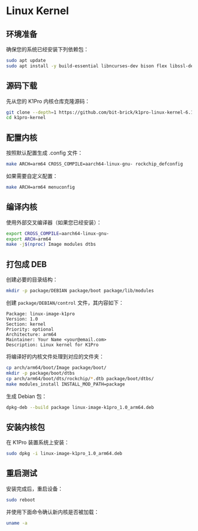 # Linux Kernel

## 环境准备

确保您的系统已经安装下列依赖包：

```bash
sudo apt update
sudo apt install -y build-essential libncurses-dev bison flex libssl-dev libelf-dev bc dwarves debhelper
```

## 源码下载

先从您的 K1Pro 内核仓库克隆源码：

```bash
git clone --depth=1 https://github.com/bit-brick/k1pro-linux-kernel-6.1.git -b main k1pro-kernel
cd k1pro-kernel
```

## 配置内核

按照默认配置生成 .config 文件：

```bash
make ARCH=arm64 CROSS_COMPILE=aarch64-linux-gnu- rockchip_defconfig
```

如果需要自定义配置：

```bash
make ARCH=arm64 menuconfig
```

## 编译内核

使用外部交叉编译器（如果您已经安装）：

```bash
export CROSS_COMPILE=aarch64-linux-gnu-
export ARCH=arm64
make -j$(nproc) Image modules dtbs
```

## 打包成 DEB

创建必要的目录结构：

```bash
mkdir -p package/DEBIAN package/boot package/lib/modules
```

创建 `package/DEBIAN/control` 文件，其内容如下：

```plaintext
Package: linux-image-k1pro
Version: 1.0
Section: kernel
Priority: optional
Architecture: arm64
Maintainer: Your Name <your@email.com>
Description: Linux kernel for K1Pro
```

将编译好的内核文件处理到对应的文件夹：

```bash
cp arch/arm64/boot/Image package/boot/
mkdir -p package/boot/dtbs
cp arch/arm64/boot/dts/rockchip/*.dtb package/boot/dtbs/
make modules_install INSTALL_MOD_PATH=package
```

生成 Debian 包：

```bash
dpkg-deb --build package linux-image-k1pro_1.0_arm64.deb
```

## 安装内核包

在 K1Pro 装置系统上安装：

```bash
sudo dpkg -i linux-image-k1pro_1.0_arm64.deb
```

## 重启测试

安装完成后，重启设备：

```bash
sudo reboot
```

并使用下面命令确认新内核是否被加载：

```bash
uname -a
```

